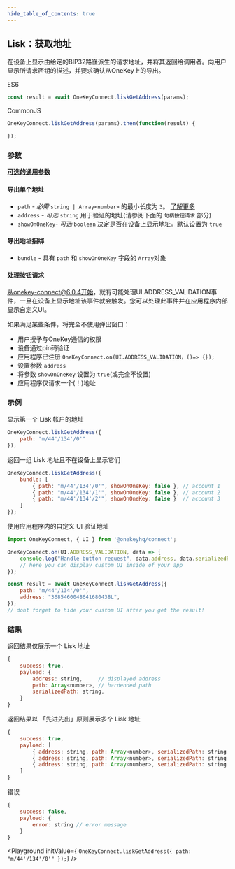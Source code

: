 ```yaml
---
hide_table_of_contents: true
---
```


## Lisk：获取地址
在设备上显示由给定的BIP32路径派生的请求地址，并将其返回给调用者。向用户显示所请求密钥的描述，并要求确认从OneKey上的导出。

ES6
```javascript
const result = await OneKeyConnect.liskGetAddress(params);
```

CommonJS
```javascript
OneKeyConnect.liskGetAddress(params).then(function(result) {

});
```

### 参数
[**可选的通用参数**](./commonParams)
#### 导出单个地址
* `path` - *必需* `string | Array<number>` 的最小长度为 `3`。 [了解更多](./path)
* `address` - *可选* `string` 用于验证的地址(请参阅下面的 `句柄按钮请求` 部分)
* `showOnOneKey`- *可选* `boolean` 决定是否在设备上显示地址。默认设置为 `true`

#### 导出地址捆绑
* `bundle` - 具有 `path` 和 `showOnOneKey` 字段的 `Array`对象

#### 处理按钮请求
从onekey-connect@6.0.4开始，就有可能处理UI.ADDRESS_VALIDATION事件，一旦在设备上显示地址该事件就会触发。您可以处理此事件并在应用程序内部显示自定义UI。

如果满足某些条件，将完全不使用弹出窗口：
- 用户授予与OneKey通信的权限
- 设备通过pin码验证
- 应用程序已注册 `OneKeyConnect.on(UI.ADDRESS_VALIDATION，()=> {});`
- 设置参数 `address`
- 将参数 `showOnOneKey` 设置为 `true`(或完全不设置)
- 应用程序仅请求一个(！)地址


### 示例
显示第一个 Lisk 帐户的地址
```javascript
OneKeyConnect.liskGetAddress({
    path: "m/44'/134'/0'"
});
```
返回一组 Lisk 地址且不在设备上显示它们
```javascript
OneKeyConnect.liskGetAddress({
    bundle: [
        { path: "m/44'/134'/0'", showOnOneKey: false }, // account 1
        { path: "m/44'/134'/1'", showOnOneKey: false }, // account 2
        { path: "m/44'/134'/2'", showOnOneKey: false }  // account 3
    ]
});
```
使用应用程序内的自定义 UI 验证地址
```javascript
import OneKeyConnect, { UI } from '@onekeyhq/connect';

OneKeyConnect.on(UI.ADDRESS_VALIDATION, data => {
    console.log("Handle button request", data.address, data.serializedPath);
    // here you can display custom UI inside of your app
});

const result = await OneKeyConnect.liskGetAddress({
    path: "m/44'/134'/0'",
    address: "3685460048641680438L",
});
// dont forget to hide your custom UI after you get the result!
```

### 结果
返回结果仅展示一个 Lisk 地址
```javascript
{
    success: true,
    payload: {
        address: string,     // displayed address
        path: Array<number>, // hardended path
        serializedPath: string,
    }
}
```
返回结果以 「先进先出」原则展示多个 Lisk 地址
```javascript
{
    success: true,
    payload: [
        { address: string, path: Array<number>, serializedPath: string }, // account 1
        { address: string, path: Array<number>, serializedPath: string }, // account 2
        { address: string, path: Array<number>, serializedPath: string }  // account 3
    ]
}
```
错误
```javascript
{
    success: false,
    payload: {
        error: string // error message
    }
}
```



<Playground
    initValue={
`OneKeyConnect.liskGetAddress({
    path: "m/44'/134'/0'"
});`}
/>
